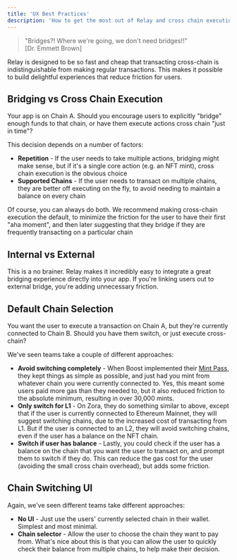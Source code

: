 ```yaml
---
title: 'UX Best Practices'
description: 'How to get the most out of Relay and cross chain execution'
---
```

> "Bridges?! Where we're going, we don't need bridges!!"<br />
> [Dr. Emmett Brown]

Relay is designed to be so fast and cheap that transacting cross-chain is indistinguishable from making regular transactions. This makes it possible to build delightful experiences that reduce friction for users.

## Bridging vs Cross Chain Execution

Your app is on Chain A. Should you encourage users to explicitly "bridge" enough funds to that chain, or have them execute actions cross chain "just in time"?

This decision depends on a number of factors:

- **Repetition** - If the user needs to take multiple actions, bridging might make sense, but if it's a single core action (e.g. an NFT mint), cross chain execution is the obvious choice
- **Supported Chains** - If the user needs to transact on multiple chains, they are better off executing on the fly, to avoid needing to maintain a balance on every chain

Of course, you can always do both. We recommend making cross-chain execution the default, to minimize the friction for the user to have their first "aha moment", and then later suggesting that they bridge if they are frequently transacting on a particular chain

## Internal vs External

This is a no brainer. Relay makes it incredibly easy to integrate a great bridging experience directly into your app. If you're linking users out to external bridge, you're adding unnecessary friction. 

## Default Chain Selection

You want the user to execute a transaction on Chain A, but they're currently connected to Chain B. Should you have them switch, or just execute cross-chain?

We've seen teams take a couple of different approaches:

- **Avoid switching completely** - When Boost implemented their [Mint Pass](https://inbox.boost.xyz/signup), they kept things as simple as possible, and just had you mint from whatever chain you were currently connected to. Yes, this meant some users paid more gas than they needed to, but it also reduced friction to the absolute minimum, resulting in over 30,000 mints.
- **Only switch for L1** - On Zora, they do something similar to above, except that if the user is currently connected to Ethereum Mainnet, they will suggest switching chains, due to the increased cost of transacting from L1. But if the user is connected to an L2, they will avoid switching chains, even if the user has a balance on the NFT chain.
- **Switch if user has balance** - Lastly, you could check if the user has a balance on the chain that you want the user to transact on, and prompt them to switch if they do. This can reduce the gas cost for the user (avoiding the small cross chain overhead), but adds some friction.


## Chain Switching UI

Again, we've seen different teams take different approaches:

- **No UI** - Just use the users' currently selected chain in their wallet. Simplest and most minimal.
- **Chain selector** - Allow the user to choose the chain they want to pay from. What's nice about this is that you can allow the user to quickly check their balance from multiple chains, to help make their decision.

